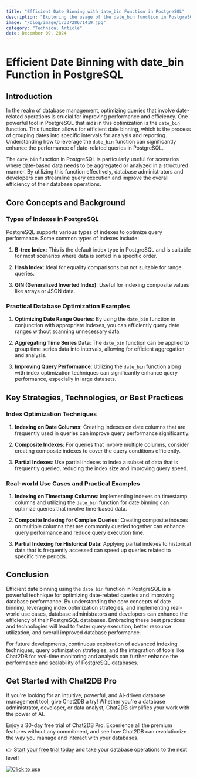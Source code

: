 ```yaml
---
title: "Efficient Date Binning with date_bin Function in PostgreSQL"
description: "Exploring the usage of the date_bin function in PostgreSQL for efficient date binning and optimization of date-related queries."
image: "/blog/image/1733728671419.jpg"
category: "Technical Article"
date: December 09, 2024
---
```


# Efficient Date Binning with date_bin Function in PostgreSQL


<Authors date="December 09, 2024">
  <Author name="Rowan Hill" link="https://chat2db.ai" />
</Authors>

## Introduction

In the realm of database management, optimizing queries that involve date-related operations is crucial for improving performance and efficiency. One powerful tool in PostgreSQL that aids in this optimization is the `date_bin` function. This function allows for efficient date binning, which is the process of grouping dates into specific intervals for analysis and reporting. Understanding how to leverage the `date_bin` function can significantly enhance the performance of date-related queries in PostgreSQL.

The `date_bin` function in PostgreSQL is particularly useful for scenarios where date-based data needs to be aggregated or analyzed in a structured manner. By utilizing this function effectively, database administrators and developers can streamline query execution and improve the overall efficiency of their database operations.

## Core Concepts and Background

### Types of Indexes in PostgreSQL

PostgreSQL supports various types of indexes to optimize query performance. Some common types of indexes include:

1. **B-tree Index**: This is the default index type in PostgreSQL and is suitable for most scenarios where data is sorted in a specific order.

2. **Hash Index**: Ideal for equality comparisons but not suitable for range queries.

3. **GIN (Generalized Inverted Index)**: Useful for indexing composite values like arrays or JSON data.

### Practical Database Optimization Examples

1. **Optimizing Date Range Queries**: By using the `date_bin` function in conjunction with appropriate indexes, you can efficiently query date ranges without scanning unnecessary data.

2. **Aggregating Time Series Data**: The `date_bin` function can be applied to group time series data into intervals, allowing for efficient aggregation and analysis.

3. **Improving Query Performance**: Utilizing the `date_bin` function along with index optimization techniques can significantly enhance query performance, especially in large datasets.

## Key Strategies, Technologies, or Best Practices

### Index Optimization Techniques

1. **Indexing on Date Columns**: Creating indexes on date columns that are frequently used in queries can improve query performance significantly.

2. **Composite Indexes**: For queries that involve multiple columns, consider creating composite indexes to cover the query conditions efficiently.

3. **Partial Indexes**: Use partial indexes to index a subset of data that is frequently queried, reducing the index size and improving query speed.

### Real-world Use Cases and Practical Examples

1. **Indexing on Timestamp Columns**: Implementing indexes on timestamp columns and utilizing the `date_bin` function for date binning can optimize queries that involve time-based data.

2. **Composite Indexing for Complex Queries**: Creating composite indexes on multiple columns that are commonly queried together can enhance query performance and reduce query execution time.

3. **Partial Indexing for Historical Data**: Applying partial indexes to historical data that is frequently accessed can speed up queries related to specific time periods.

## Conclusion

Efficient date binning using the `date_bin` function in PostgreSQL is a powerful technique for optimizing date-related queries and improving database performance. By understanding the core concepts of date binning, leveraging index optimization strategies, and implementing real-world use cases, database administrators and developers can enhance the efficiency of their PostgreSQL databases. Embracing these best practices and technologies will lead to faster query execution, better resource utilization, and overall improved database performance.

For future developments, continuous exploration of advanced indexing techniques, query optimization strategies, and the integration of tools like Chat2DB for real-time monitoring and analysis can further enhance the performance and scalability of PostgreSQL databases.

## Get Started with Chat2DB Pro

If you're looking for an intuitive, powerful, and AI-driven database management tool, give Chat2DB a try! Whether you're a database administrator, developer, or data analyst, Chat2DB simplifies your work with the power of AI.

Enjoy a 30-day free trial of Chat2DB Pro. Experience all the premium features without any commitment, and see how Chat2DB can revolutionize the way you manage and interact with your databases.

👉 [Start your free trial today](https://chat2db.ai/pricing) and take your database operations to the next level!


[![Click to use](/image/blog/bg/chat2db.jpg)](https://chat2db.ai/)
